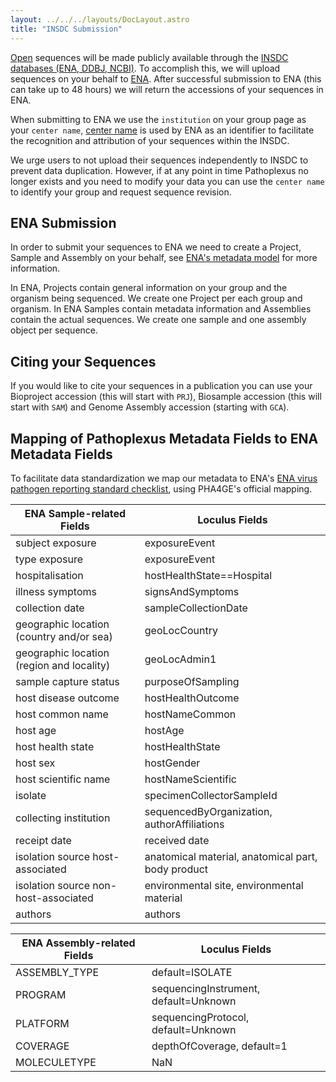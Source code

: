 ```yaml
---
layout: ../../../layouts/DocLayout.astro
title: "INSDC Submission"
---
```


[Open](/about/terms-of-use/data-use-terms#41-open-data) sequences will be made publicly available through the [INSDC databases (ENA, DDBJ, NCBI)](https://www.insdc.org/). To accomplish this, we will upload sequences on your behalf to [ENA](https://www.ebi.ac.uk/ena/browser/about). After successful submission to ENA (this can take up to 48 hours) we will return the accessions of your sequences in ENA.

When submitting to ENA we use the `institution` on your group page as your `center name`, [center name](https://ena-docs.readthedocs.io/en/latest/submit/general-guide/programmatic.html#identifying-submitters) is used by ENA as an identifier to facilitate the recognition and attribution of your sequences within the INSDC.

We urge users to not upload their sequences independently to INSDC to prevent data duplication. However, if at any point in time Pathoplexus no longer exists and you need to modify your data you can use the `center name` to identify your group and request sequence revision.

## ENA Submission

In order to submit your sequences to ENA we need to create a Project, Sample and Assembly on your behalf, see [ENA's metadata model](https://ena-docs.readthedocs.io/en/latest/submit/general-guide/metadata.html) for more information.

In ENA, Projects contain general information on your group and the organism being sequenced. We create one Project per each group and organism. In ENA Samples contain metadata information and Assemblies contain the actual sequences. We create one sample and one assembly object per sequence.

## Citing your Sequences

If you would like to cite your sequences in a publication you can use your Bioproject accession (this will start with `PRJ`), Biosample accession (this will start with `SAM`) and Genome Assembly accession (starting with `GCA`).

## Mapping of Pathoplexus Metadata Fields to ENA Metadata Fields

To facilitate data standardization we map our metadata to ENA's [ENA virus pathogen reporting standard checklist](https://www.ebi.ac.uk/ena/browser/view/ERC000033), using PHA4GE's official mapping.

| ENA Sample-related Fields                 | Loculus Fields                                     |
| ----------------------------------------- | -------------------------------------------------- |
| subject exposure                          | exposureEvent                                      |
| type exposure                             | exposureEvent                                      |
| hospitalisation                           | hostHealthState==Hospital                          |
| illness symptoms                          | signsAndSymptoms                                   |
| collection date                           | sampleCollectionDate                               |
| geographic location (country and/or sea)  | geoLocCountry                                      |
| geographic location (region and locality) | geoLocAdmin1                                       |
| sample capture status                     | purposeOfSampling                                  |
| host disease outcome                      | hostHealthOutcome                                  |
| host common name                          | hostNameCommon                                     |
| host age                                  | hostAge                                            |
| host health state                         | hostHealthState                                    |
| host sex                                  | hostGender                                         |
| host scientific name                      | hostNameScientific                                 |
| isolate                                   | specimenCollectorSampleId                          |
| collecting institution                    | sequencedByOrganization, authorAffiliations        |
| receipt date                              | received date                                      |
| isolation source host-associated          | anatomical material, anatomical part, body product |
| isolation source non-host-associated      | environmental site, environmental material         |
| authors                                   | authors                                            |

| ENA Assembly-related Fields | Loculus Fields                        |
| --------------------------- | ------------------------------------- |
| ASSEMBLY_TYPE               | default=ISOLATE                       |
| PROGRAM                     | sequencingInstrument, default=Unknown |
| PLATFORM                    | sequencingProtocol, default=Unknown   |
| COVERAGE                    | depthOfCoverage, default=1            |
| MOLECULETYPE                | NaN                                   |
